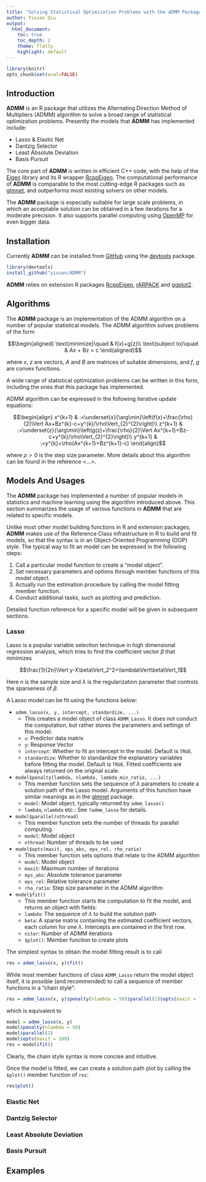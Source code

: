 ```yaml
---
title: "Solving Statistical Optimization Problems with the ADMM Package"
author: Yixuan Qiu
output:
  html_document:
    toc: true
    toc_depth: 2
    theme: flatly
    highlight: default
---
```


```r
library(knitr)
opts_chunk$set(eval=FALSE)
```

## Introduction

**ADMM** is an R package that utilizes the Alternating Direction Method of Multipliers
(ADMM) algorithm to solve a broad range of statistical optimization problems.
Presently the models that **ADMM** has implemented include:

- Lasso & Elastic Net
- Dantzig Selector
- Least Absolute Deviation
- Basis Pursuit

The core part of **ADMM** is written in efficient C++ code, with the help of
the [Eigen](http://eigen.tuxfamily.org) library and its R wrapper
[RcppEigen](http://cran.r-project.org/web/packages/RcppEigen/index.html).
The computational performance of **ADMM** is comparable to the most cutting-edge
R packages such as [glmnet](http://cran.r-project.org/web/packages/glmnet/index.html),
and outperforms most existing solvers on other models.

The **ADMM** package is especially suitable for large scale problems, in which
an acceptable solution can be obtained in a few iterations for a moderate
precision. It also supports parallel computing using [OpenMP](http://openmp.org)
for even bigger data.

## Installation

Currently **ADMM** can be installed from [GitHub](https://github.com/yixuan/ADMM)
using the [devtools](http://cran.r-project.org/web/packages/devtools/index.html)
package.

```r
library(devtools)
install_github("yixuan/ADMM")
```

**ADMM** relies on extension R packages
[RcppEigen](http://cran.r-project.org/web/packages/RcppEigen/index.html),
[rARPACK](http://cran.r-project.org/web/packages/rARPACK/index.html) and
[ggplot2](http://cran.r-project.org/web/packages/ggplot2/index.html).

## Algorithms

The **ADMM** package is an implementation of the ADMM algorithm on a number of
popular statistical models. The ADMM algorithm solves problems of the form

$$\begin{aligned}
\text{minimize}\quad & f(x)+g(z)\\
\text{subject to}\quad & Ax + Bz = c
\end{aligned}$$

where $x$, $z$ are vectors, $A$ and $B$ are matrices of suitable dimensions,
and $f$, $g$ are convex functions.

A wide range of statistical optimization problems can be written in this form,
including the ones that this package has implemented. 

ADMM algorithm can be expressed in the following iterative update equations:

$$\begin{align}
x^{k+1} & :=\underset{x}{\arg\min}\left(f(x)+\frac{\rho}{2}\Vert Ax+Bz^{k}-c+y^{k}/\rho\Vert_{2}^{2}\right)\\
z^{k+1} & :=\underset{z}{\arg\min}\left(g(z)+\frac{\rho}{2}\Vert Ax^{k+1}+Bz-c+y^{k}/\rho\Vert_{2}^{2}\right)\\
y^{k+1} & :=y^{k}+\rho(Ax^{k+1}+Bz^{k+1}-c)
\end{align}$$

where $\rho>0$ is the step size parameter. More details about this algorithm
can be found in the reference <...>.

## Models And Usages

The **ADMM** package has implemented a number of popular models in statistics and
machine learning using the algorithm introduced above. This section summarizes
the usage of various functions in **ADMM** that are related to specific models.

Unlike most other model building functions in R and extension packages, **ADMM**
makes use of the Reference Class infrastructure in R to build and fit models,
so that the syntax is in an Object-Oriented Programming (OOP) style. The typical
way to fit an model can be expressed in the following steps:

1. Call a particular model function to create a "model object".
2. Set necessary parameters and options through member functions of this model
object.
3. Actually run the estimation procedure by calling the model fitting member
function.
4. Conduct additional tasks, such as plotting and prediction.

Detailed function reference for a specific model will be given in subsequent
sections.

### Lasso

Lasso is a popular variable selection technique in high dimensional
regression analysis, which tries to find the coefficient vector $\beta$
that minimizes

$$\frac{1}{2n}\Vert y-X\beta\Vert_2^2+\lambda\Vert\beta\Vert_1$$

Here $n$ is the sample size and $\lambda$ is the regularization
parameter that controls the sparseness of $\beta$.

A Lasso model can be fit using the functions below:

- `admm_lasso(x, y, intercept, standardize, ...)`
    - This creates a model object of class `ADMM_Lasso`. It does not conduct
    the computation, but rather stores the parameters and settings of this model.
    - `x`: Predictor data matrix
    - `y`: Response Vector
    - `intercept`: Whether to fit an intercept in the model. Default is `TRUE`.
    - `standardize`: Whether to standardize the explanatory variables before
    fitting the model. Default is `TRUE`. Fitted coefficients are always
    returned on the original scale.
- `model$penalty(lambda, nlambda, lambda_min_ratio, ...)`
    - This member function sets the sequence of $\lambda$ parameters to create
    a solution path of the Lasso model. Arguments of this function have similar
    meanings as in the [glmnet](http://cran.r-project.org/web/packages/glmnet/index.html)
    package.
    - `model`: Model object, typically returned by `admm_lasso()`
    - `lambda`, `nlambda` etc.: See `?admm_lasso` for details.
- `model$parallel(nthread)`
    - This member function sets the number of threads for parallel computing.
    - `model`: Model object
    - `nthread`: Number of threads to be used
- `model$opts(maxit, eps_abs, eps_rel, rho_ratio)`
    - This member function sets options that relate to the ADMM algorithm
    - `model`: Model object
    - `maxit`: Maximum number of iterations
    - `eps_abs`: Absolute tolerance parameter
    - `eps_rel`: Relative tolerance parameter
    - `rho_ratio`: Step size parameter in the ADMM algorithm
- `model$fit()`
    - This member function starts the computation to fit the model, and returns
    an object with fields:
    - `lambda`: The sequence of $\lambda$ to build the solution path
    - `beta`: A sparse matrix containing the estimated coefficient vectors,
    each column for one $\lambda$. Intercepts are contained in the first row.
    - `niter`: Number of ADMM iterations
    - `$plot()`: Member function to create plots

The simplest syntax to obtain the model fitting result is to call

```r
res = admm_lasso(x, y)$fit()
```

While most member functions of class `ADMM_Lasso` return the model object itself,
it is possible (and recommended) to call a sequence of member functions in a
"chain style":

```r
res = admm_lasso(x, y)$penalty(nlambda = 50)$parallel(2)$opts(maxit = 100)$fit()
```

which is equivalent to

```r
model = admm_lasso(x, y)
model$penalty(nlambda = 50)
model$parallel(2)
model$opts(maxit = 100)
res = model$fit()
```

Clearly, the chain style syntax is more concise and intuitive.

Once the model is fitted, we can create a solution path plot by calling the
`$plot()` member function of `res`:

```r
res$plot()
```

### Elastic Net

### Dantzig Selector

### Least Absolute Deviation

### Basis Pursuit

## Examples